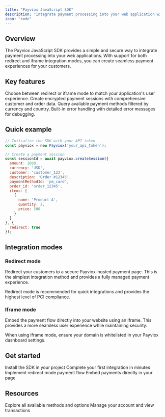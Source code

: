 ```yaml
---
title: "Payviox JavaScript SDK"
description: "Integrate payment processing into your web application with the Payviox JavaScript SDK"
icon: "code"
---
```


## Overview

The Payviox JavaScript SDK provides a simple and secure way to integrate payment processing into your web applications. With support for both redirect and iframe integration modes, you can create seamless payment experiences for your customers.

## Key features

<CardGroup cols={2}>
<Card title="Multiple integration modes" icon="window">
Choose between redirect or iframe mode to match your application's user experience.
</Card>

<Card title="Secure payment sessions" icon="shield-check">
Create encrypted payment sessions with comprehensive customer and order data.
</Card>

<Card title="Payment method discovery" icon="credit-card">
Query available payment methods filtered by currency and country.
</Card>

<Card title="Error handling" icon="triangle-exclamation">
Built-in error handling with detailed error messages for debugging.
</Card>
</CardGroup>

## Quick example

```javascript example.js
// Initialize the SDK with your API token
const payviox = new Payviox('your_api_token');

// Create a payment session
const sessionId = await payviox.createSession({
  amount: 1000,
  currency: 'USD',
  customer: 'customer_123',
  description: 'Order #12345',
  paymentMethodId: 'pm_card',
  order_id: 'order_12345',
  items: [
    {
      name: 'Product A',
      quantity: 2,
      price: 500
    }
  ]
}, {
  redirect: true
});
```

## Integration modes

### Redirect mode

Redirect your customers to a secure Payviox-hosted payment page. This is the simplest integration method and provides a fully managed payment experience.

<Tip>
Redirect mode is recommended for quick integrations and provides the highest level of PCI compliance.
</Tip>

### Iframe mode

Embed the payment flow directly into your website using an iframe. This provides a more seamless user experience while maintaining security.

<Warning>
When using iframe mode, ensure your domain is whitelisted in your Payviox dashboard settings.
</Warning>

## Get started

<CardGroup cols={2}>
<Card title="Installation" icon="download" href="/sdk/installation">
Install the SDK in your project
</Card>

<Card title="Quickstart guide" icon="rocket" href="/sdk/quickstart">
Complete your first integration in minutes
</Card>

<Card title="Redirect integration" icon="arrow-up-right-from-square" href="/sdk/integration/redirect">
Implement redirect mode payment flow
</Card>

<Card title="Iframe integration" icon="window" href="/sdk/integration/iframe">
Embed payments directly in your page
</Card>
</CardGroup>

## Resources

<CardGroup cols={2}>
<Card title="API reference" icon="book" href="/sdk/api-reference/payviox-class">
Explore all available methods and options
</Card>

<Card title="Dashboard" icon="gauge" href="https://dashboard.payviox.com">
Manage your account and view transactions
</Card>
</CardGroup>
